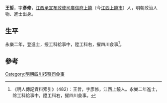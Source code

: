 {{Otheruses|other=名为王哲的其他人物|王哲}}
{{Otheruses|other=名为王彦修的其他人物|王彦修}}

'''王哲'''，字'''彥修'''，[[江西承宣布政使司|江西承宣布政使司]][[廣信府|廣信府]][[上饒|上饒]]（今[[江西|江西]][[上饒市|上饒市]]）人，明朝政治人物、進士出身。

== 生平 ==
永樂二年，登進士，授工科給事中，陞工科右，擢四川僉事<ref>《明人傳記資料索引》（482）：王哲，字彥修，江西上饒人。永樂二年進士，除工科給事中，陞工科右，擢四川僉事。</ref>。

==參考==
{{reflist}}

{{永樂二年甲申科殿試金榜}}

{{Authority control}}

{{DEFAULTSORT:}}
[[Category:明朝四川按察司僉事|Category:明朝四川按察司僉事]]


{{明朝人物小作品}}